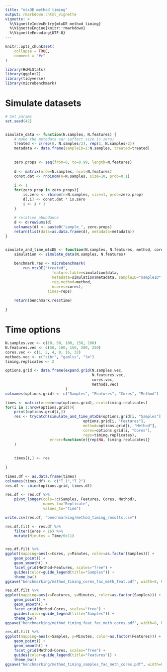 ```yaml
---
title: "mtxDE method timing"
output: rmarkdown::html_vignette
vignette: >
  %\VignetteIndexEntry{mtxDE method timing}
  %\VignetteEngine{knitr::rmarkdown}
  %\VignetteEncoding{UTF-8}
---
```


```r
knitr::opts_chunk$set(
    collapse = TRUE,
    comment = "#>"
)
```

```r
library(HoMiStats)
library(ggplot2)
library(tidyverse)
library(microbenchmark)
```

# Simulate datasets

```r
# Set params
set.seed(42)


simulate_data <- function(N.samples, N.features) {
    # make the metadata var (effect size is zero)
    treated <- c(rep(0, N.samples/2), rep(1, N.samples/2))
    metadata <- data.frame(sampleID=1:N.samples, treated=treated)
    
    
    zero.props <- seq(from=0, to=0.99, length=N.features)
    
    d <- matrix(nrow=N.samples, ncol=N.features)
    const.dat <- rnbinom(n=N.samples, size=10, prob=0.1)
    
    i <- 1
    for(zero.prop in zero.props){
        is.zero <- rbinom(n=N.samples, size=1, prob=zero.prop)
        d[,i] <- const.dat * is.zero
        i <- i + 1
    }
    
    # relative abundance
    d <- d/rowSums(d)
    colnames(d) <- paste0("sample_", zero.props)    
    return(list(data=as.data.frame(d), metadata=metadata))
}


simulate_and_time_mtxDE <- function(N.samples, N.features, method, cores, reps=10){
    simulation <- simulate_data(N.samples, N.features)
    
    benchmark.res <- microbenchmark(
        run_mtxDE("treated",
                     feature.table=simulation$data,
                     metadata=simulation$metadata, sampleID="sampleID",
                     reg.method=method,
                     ncores=cores),
                   times=reps)
    
    return(benchmark.res$time)
    
}
```


# Time options
```r
N.samples.vec <- c(10, 50, 100, 150, 200)
N.features.vec <- c(50, 100, 150, 200, 250)
cores.vec <- c(1, 2, 4, 8, 16, 32)
methods.vec <- c("zibr", "gamlss", "lm")
timing.replicates <- 2

options.grid <- data.frame(expand.grid(N.samples.vec, 
                                       N.features.vec, 
                                       cores.vec, 
                                       methods.vec)
                           )
colnames(options.grid) <- c("Samples", "Features", "Cores", "Method")

times <- matrix(nrow=nrow(options.grid), ncol=timing.replicates)
for(i in 1:nrow(options.grid)){
    print(options.grid[i,])
    res <- tryCatch(simulate_and_time_mtxDE(options.grid[i, "Samples"], 
                                   options.grid[i, "Features"], 
                                   method=options.grid[i, "Method"], 
                                   cores=options.grid[i, "Cores"],
                                   reps=timing.replicates),
                    error=function(e){rep(NA, timing.replicates)}
    )
             
    
    times[i,] <- res
    
}

times.df <- as.data.frame(times)
colnames(times.df) <- c("T_1","T_2")
res.df <- cbind(options.grid, times.df)

res.df <- res.df %>% 
    pivot_longer(cols=!c(Samples, Features, Cores, Method),
                 names_to="Replicate",
                 values_to="Time")

write.csv(res.df, "benchmarking/method_timing_results.csv")

res.df.filt <- res.df %>%
    filter(Cores < 16) %>%
    mutate(Minutes = Time/6e11)


res.df.filt %>%
ggplot(mapping=aes(x=Cores, y=Minutes, color=as.factor(Samples))) +
    geom_point() +
    geom_smooth() +
    facet_grid(Method~Features, scales="free") +
    guides(color=guide_legend(title="Samples")) +
    theme_bw()
ggsave("benchmarking/method_timing_cores_fac_meth_feat.pdf", width=8, height=8)

res.df.filt %>%
ggplot(mapping=aes(x=Features, y=Minutes, color=as.factor(Samples))) +
    geom_point() +
    geom_smooth() +
    facet_grid(Method~Cores, scales="free") +
    guides(color=guide_legend(title="Samples")) +
    theme_bw()
ggsave("benchmarking/method_timing_feat_fac_meth_cores.pdf", width=8, height=8)

res.df.filt %>%
ggplot(mapping=aes(x=Samples, y=Minutes, color=as.factor(Features))) +
    geom_point() +
    geom_smooth() +
    facet_grid(Method~Cores, scales="free") +
    guides(color=guide_legend(title="Features")) +
    theme_bw()
ggsave("benchmarking/method_timing_samples_fac_meth_cores.pdf", width=8, height=8)
```
